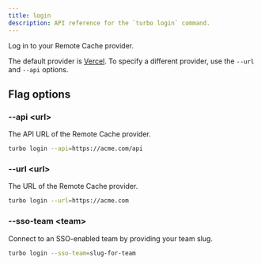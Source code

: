 ```yaml
---
title: login
description: API reference for the `turbo login` command.
---
```


Log in to your Remote Cache provider.

The default provider is [Vercel](https://vercel.com/). To specify a different provider, use the `--url` and `--api` options.

## Flag options

### --api \<url>

The API URL of the Remote Cache provider.

```bash
turbo login --api=https://acme.com/api
```

### --url \<url>

The URL of the Remote Cache provider.

```bash
turbo login --url=https://acme.com
```

### --sso-team \<team>

Connect to an SSO-enabled team by providing your team slug.

```bash
turbo login --sso-team=slug-for-team
```
